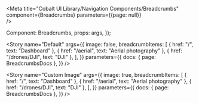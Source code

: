 
<Meta
  title="Cobalt UI Library/Navigation Components/Breadcrumbs"
  component={Breadcrumbs}
  parameters={{page: null}}  
/>

  Component: Breadcrumbs,
  props: args,
});

<Story name="Default" 
  args={{ 
    image: false,
    breadcrumbItems: [
      { href: "/", text: "Dashboard" },
      { href: "/aerial", text: "Aerial photography" },
      { href: "/drones/DJI", text: "DJI" },
    ],
  }}
  parameters={{
    docs: {
      page: BreadcrumbsDocs
    },
	}}
/>

<Story name="Custom Image" 
  args={{ 
    image: true,
    breadcrumbItems: [
      { href: "/", text: "Dashboard" },
      { href: "/aerial", text: "Aerial photography" },
      { href: "/drones/DJI", text: "DJI" },
    ],
  }}
  parameters={{
    docs: {
      page: BreadcrumbsDocs
    },
	}}
/>